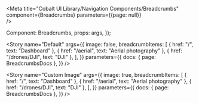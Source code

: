 
<Meta
  title="Cobalt UI Library/Navigation Components/Breadcrumbs"
  component={Breadcrumbs}
  parameters={{page: null}}  
/>

  Component: Breadcrumbs,
  props: args,
});

<Story name="Default" 
  args={{ 
    image: false,
    breadcrumbItems: [
      { href: "/", text: "Dashboard" },
      { href: "/aerial", text: "Aerial photography" },
      { href: "/drones/DJI", text: "DJI" },
    ],
  }}
  parameters={{
    docs: {
      page: BreadcrumbsDocs
    },
	}}
/>

<Story name="Custom Image" 
  args={{ 
    image: true,
    breadcrumbItems: [
      { href: "/", text: "Dashboard" },
      { href: "/aerial", text: "Aerial photography" },
      { href: "/drones/DJI", text: "DJI" },
    ],
  }}
  parameters={{
    docs: {
      page: BreadcrumbsDocs
    },
	}}
/>